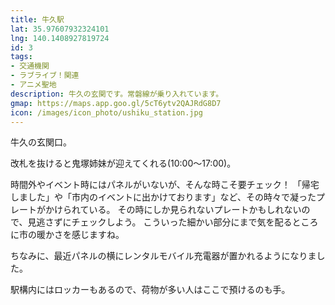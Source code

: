 ```yaml
---
title: 牛久駅
lat: 35.97607932324101
lng: 140.1408927819724
id: 3
tags:
- 交通機関
- ラブライブ！関連
- アニメ聖地
description: 牛久の玄関です。常磐線が乗り入れています。
gmap: https://maps.app.goo.gl/5cT6ytv2QAJRdG8D7
icon: /images/icon_photo/ushiku_station.jpg
---
```


<LinkedImage
  basename="nato_blooming/ushiku_station"
/>

牛久の玄関口。

改札を抜けると鬼塚姉妹が迎えてくれる(10:00〜17:00)。

<LinkedImage
  basename="nato_blooming/station-onitsuka"
/>

時間外やイベント時にはパネルがいないが、そんな時こそ要チェック！
「帰宅しました」や「市内のイベントに出かけております」など、その時々で凝ったプレートがかけられている。
その時にしか見られないプレートかもしれないので、見逃さずにチェックしよう。
こういった細かい部分にまで気を配るところに市の暖かさを感じますね。

ちなみに、最近パネルの横にレンタルモバイル充電器が置かれるようになりました。

<LinkedImage
  basename="hamyu044/station-kaerimashita"
/>

駅構内にはロッカーもあるので、荷物が多い人はここで預けるのも手。

<LinkedImage
  aspectRatio="9/10"
  basename="nato_blooming/station-locker"
/>


